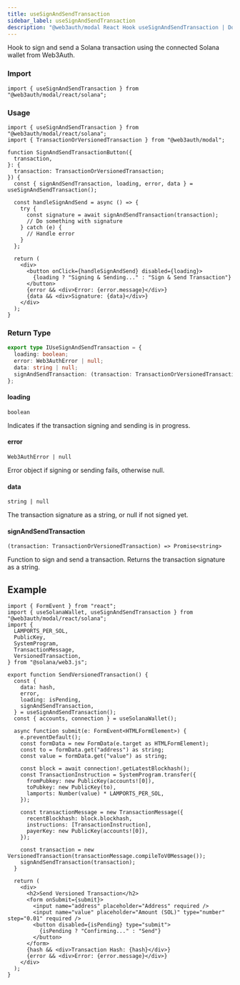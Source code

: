 ```yaml
---
title: useSignAndSendTransaction
sidebar_label: useSignAndSendTransaction
description: "@web3auth/modal React Hook useSignAndSendTransaction | Documentation - Web3Auth"
---
```


Hook to sign and send a Solana transaction using the connected Solana wallet from Web3Auth.

### Import

```tsx
import { useSignAndSendTransaction } from "@web3auth/modal/react/solana";
```

### Usage

```tsx
import { useSignAndSendTransaction } from "@web3auth/modal/react/solana";
import { TransactionOrVersionedTransaction } from "@web3auth/modal";

function SignAndSendTransactionButton({
  transaction,
}: {
  transaction: TransactionOrVersionedTransaction;
}) {
  const { signAndSendTransaction, loading, error, data } = useSignAndSendTransaction();

  const handleSignAndSend = async () => {
    try {
      const signature = await signAndSendTransaction(transaction);
      // Do something with signature
    } catch (e) {
      // Handle error
    }
  };

  return (
    <div>
      <button onClick={handleSignAndSend} disabled={loading}>
        {loading ? "Signing & Sending..." : "Sign & Send Transaction"}
      </button>
      {error && <div>Error: {error.message}</div>}
      {data && <div>Signature: {data}</div>}
    </div>
  );
}
```

### Return Type

```ts
export type IUseSignAndSendTransaction = {
  loading: boolean;
  error: Web3AuthError | null;
  data: string | null;
  signAndSendTransaction: (transaction: TransactionOrVersionedTransaction) => Promise<string>;
};
```

#### loading

`boolean`

Indicates if the transaction signing and sending is in progress.

#### error

`Web3AuthError | null`

Error object if signing or sending fails, otherwise null.

#### data

`string | null`

The transaction signature as a string, or null if not signed yet.

#### signAndSendTransaction

`(transaction: TransactionOrVersionedTransaction) => Promise<string>`

Function to sign and send a transaction. Returns the transaction signature as a string.

## Example

```tsx title="sendVersionedTransaction.tsx"
import { FormEvent } from "react";
import { useSolanaWallet, useSignAndSendTransaction } from "@web3auth/modal/react/solana";
import {
  LAMPORTS_PER_SOL,
  PublicKey,
  SystemProgram,
  TransactionMessage,
  VersionedTransaction,
} from "@solana/web3.js";

export function SendVersionedTransaction() {
  const {
    data: hash,
    error,
    loading: isPending,
    signAndSendTransaction,
  } = useSignAndSendTransaction();
  const { accounts, connection } = useSolanaWallet();

  async function submit(e: FormEvent<HTMLFormElement>) {
    e.preventDefault();
    const formData = new FormData(e.target as HTMLFormElement);
    const to = formData.get("address") as string;
    const value = formData.get("value") as string;

    const block = await connection!.getLatestBlockhash();
    const TransactionInstruction = SystemProgram.transfer({
      fromPubkey: new PublicKey(accounts![0]),
      toPubkey: new PublicKey(to),
      lamports: Number(value) * LAMPORTS_PER_SOL,
    });

    const transactionMessage = new TransactionMessage({
      recentBlockhash: block.blockhash,
      instructions: [TransactionInstruction],
      payerKey: new PublicKey(accounts![0]),
    });

    const transaction = new VersionedTransaction(transactionMessage.compileToV0Message());
    signAndSendTransaction(transaction);
  }

  return (
    <div>
      <h2>Send Versioned Transaction</h2>
      <form onSubmit={submit}>
        <input name="address" placeholder="Address" required />
        <input name="value" placeholder="Amount (SOL)" type="number" step="0.01" required />
        <button disabled={isPending} type="submit">
          {isPending ? "Confirming..." : "Send"}
        </button>
      </form>
      {hash && <div>Transaction Hash: {hash}</div>}
      {error && <div>Error: {error.message}</div>}
    </div>
  );
}
```
